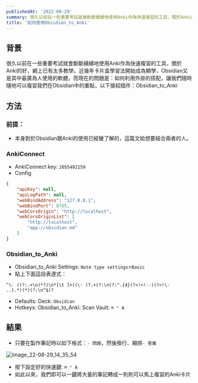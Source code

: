 ```yaml
---
publishedAt: '2022-08-29'
summary: 很久以前在一些重要考試就會斷斷續續地使用Anki作為快速複習的工具，關於Anki的好，網上已有太多教學。近幾年卡片盒學習法開始成為顯學，Obsidian又是其中最廣為人使用的軟體，而現在的問題是：如何利用外掛的搭配，讓我們隨時隨地可以複習我們在Obsidian中的重點，以下接紹插件：Obsidian_to_Anki
title: '如何使用Obsidian_to_Anki'
---
```


## 背景
很久以前在一些重要考試就會斷斷續續地使用Anki作為快速複習的工具，關於Anki的好，網上已有太多教學。近幾年卡片盒學習法開始成為顯學，Obsidian又是其中最廣為人使用的軟體，而現在的問題是：如何利用外掛的搭配，讓我們隨時隨地可以複習我們在Obsidian中的重點，以下接紹插件：Obsidian\_to\_Anki

## 方法
### 前提：
* 本身對於Obsidian跟Anki的使用已經蠻了解的，這篇文給想要結合兩者的人。
### AnkiConnect
* AnkiConnect key: `2055492159`
* Config
```json
{
    "apiKey": null,
    "apiLogPath": null,
    "webBindAddress": "127.0.0.1",
    "webBindPort": 8765,
    "webCorsOrigin": "http://localhost",
    "webCorsOriginList": [
        "http://localhost",
        "app://obsidian.md"
    ]
}
```
### Obsidian_to_Anki
* Obsidian\_to\_Anki Settings: `Note type settings`>`Basic`
* 貼上下面這段表達式：
```
^\- ((?:.+\n)*?)\n*[\t ]+((\- )?.+(?:\n(?:^.{4}(?<!<!--)(?<!\- ..).*))*)(?:\n^$)?
```

* Defaults: Deck: `Obsidian`
* Hotkeys: Obsidian\_to\_Anki: Scan Vault: ` ⌘ ⌃ A `

## 結果
* 只要在製作筆記時以如下格式：`- 問題`，然後換行、縮排`- 答案`

![image_22-08-29_14_35_54](https://i.imgur.com/sfh1Pev.png)

* 按下設定好的快速鍵: ` ⌘ ⌃ A `
* 如此以來，我們即可以一鍵將大量的筆記轉成一則則可以馬上複習的Anki卡片
